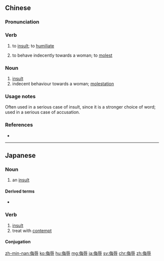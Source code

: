 ==Chinese==
{{zh-forms}}

===Pronunciation===
{{zh-pron
|m=wǔ辱,,wūrǔ,3nb=non-standard variant in Mainland
|m_note="wūrǔ" - from contamination by {{zh-l|污辱}}
|c=mou5 juk6
|h=pfs=vú-yu̍k
|mn=zz,kh:bú-jio̍k/xm,qz,tp:bú-lio̍k
|ma=Zh-wuru.ogg
|cat=v,n
}}

===Verb===
{{zh-verb}}

# to [[insult]]; to [[humiliate]]
# {{lb|zh|of a man}} to behave indecently towards a woman; to [[molest]]

===Noun===
{{zh-noun}}

# [[insult]]
# indecent behaviour towards a woman; [[molestation]]

===Usage notes===
Often used in a serious case of insult, since it is a stronger choice of word; used in a serious case of accusation.

===References===
* {{cite-web
|url=http://ling.cuc.edu.cn/chs/download/questionnaire.pdf
|title=媒体读音调查
|work=读音有分歧的词语语音调查
|language=Mandarin
|accessdate=2009-07-29}}

{{zh-cat|Intermediate}}

----

==Japanese==
{{ja-kanjitab|ぶ|じょく|yomi=on}}

===Noun===
{{ja-noun|ぶじょく}}

# an [[insult]]

====Derived terms====
* {{l|ja|侮辱罪}}

===Verb===
{{ja-verb-suru|ぶじょく}}

# [[insult]]
# treat with [[contempt]]

====Conjugation====
{{ja-suru|ぶじょく}}

[[zh-min-nan:侮辱]]
[[ko:侮辱]]
[[hu:侮辱]]
[[mg:侮辱]]
[[ja:侮辱]]
[[sv:侮辱]]
[[chr:侮辱]]
[[zh:侮辱]]